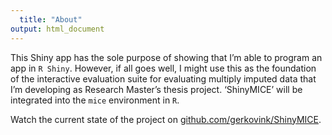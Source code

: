 ```yaml
---
  title: "About"
output: html_document
---
```

  
This Shiny app has the sole purpose of showing that I'm able to program an app in `R Shiny`. However, if all goes well, I might use this as the foundation of the interactive evaluation suite for evaluating multiply imputed data that I'm developing as Research Master's thesis project. 'ShinyMICE' will be integrated into the `mice` environment in `R`.

Watch the current state of the project on [github.com/gerkovink/ShinyMICE](https://github.com/gerkovink/ShinyMICE/).